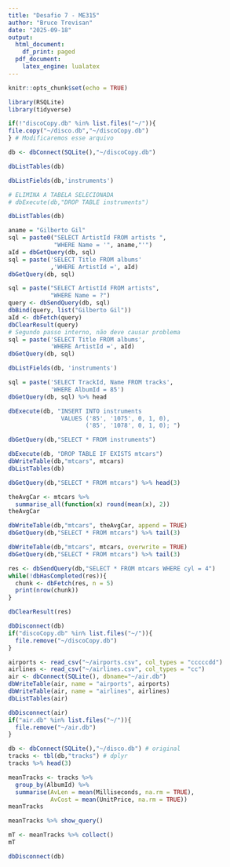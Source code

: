 ---
title: "Desafio 7 - ME315"
author: "Bruce Trevisan"
date: "2025-09-18"
output:
  html_document:
    df_print: paged
  pdf_document:
    latex_engine: lualatex
---

```{r setup, include=FALSE}
knitr::opts_chunk$set(echo = TRUE)
```

```{r}
library(RSQLite)
library(tidyverse)

if(!"discoCopy.db" %in% list.files("~/")){
file.copy("~/disco.db","~/discoCopy.db")
} # Modificaremos esse arquivo
```

```{r}
db <- dbConnect(SQLite(),"~/discoCopy.db")
```

```{r}
dbListTables(db)
```

```{r}
dbListFields(db,'instruments')
```

```{r}
# ELIMINA A TABELA SELECIONADA
# dbExecute(db,"DROP TABLE instruments")
```

```{r}
dbListTables(db)
```

```{r}
aname = "Gilberto Gil"
sql = paste0("SELECT ArtistId FROM artists ",
             "WHERE Name = '", aname,"'")
aId = dbGetQuery(db, sql)
sql = paste('SELECT Title FROM albums'
            ,'WHERE ArtistId =', aId)
dbGetQuery(db, sql)
```

```{r}
sql = paste("SELECT ArtistId FROM artists",
            "WHERE Name = ?")
query <- dbSendQuery(db, sql)
dbBind(query, list("Gilberto Gil"))
aId <- dbFetch(query)
dbClearResult(query)
# Segundo passo interno, não deve causar problema
sql = paste('SELECT Title FROM albums',
            'WHERE ArtistId =', aId)
dbGetQuery(db, sql)
```

```{r}
dbListFields(db, 'instruments')
```

```{r}
sql = paste('SELECT TrackId, Name FROM tracks',
            'WHERE AlbumId = 85')
dbGetQuery(db, sql) %>% head
```

```{r}
dbExecute(db, "INSERT INTO instruments
               VALUES ('85', '1075', 0, 1, 0),
                      ('85', '1078', 0, 1, 0); ")
```

```{r}
dbGetQuery(db,"SELECT * FROM instruments")
```

```{r}
dbExecute(db, "DROP TABLE IF EXISTS mtcars")
dbWriteTable(db,"mtcars", mtcars)
dbListTables(db)
```

```{r}
dbGetQuery(db,"SELECT * FROM mtcars") %>% head(3)
```

```{r}
theAvgCar <- mtcars %>%
  summarise_all(function(x) round(mean(x), 2))
theAvgCar
```

```{r}
dbWriteTable(db,"mtcars", theAvgCar, append = TRUE)
dbGetQuery(db,"SELECT * FROM mtcars") %>% tail(3)
```

```{r}
dbWriteTable(db,"mtcars", mtcars, overwrite = TRUE)
dbGetQuery(db,"SELECT * FROM mtcars") %>% tail(3)
```

```{r}
res <- dbSendQuery(db,"SELECT * FROM mtcars WHERE cyl = 4")
while(!dbHasCompleted(res)){
  chunk <- dbFetch(res, n = 5)
  print(nrow(chunk))
}
```

```{r}
dbClearResult(res)
```

```{r}
dbDisconnect(db)
if("discoCopy.db" %in% list.files("~/")){
  file.remove("~/discoCopy.db")
}
```

```{r}
airports <- read_csv("~/airports.csv", col_types = "cccccdd")
airlines <- read_csv("~/airlines.csv", col_types = "cc")
air <- dbConnect(SQLite(), dbname="~/air.db")
dbWriteTable(air, name = "airports", airports)
dbWriteTable(air, name = "airlines", airlines)
dbListTables(air)
```

```{r}
dbDisconnect(air)
if("air.db" %in% list.files("~/")){
  file.remove("~/air.db")
}
```

```{r}
db <- dbConnect(SQLite(),"~/disco.db") # original
tracks <- tbl(db,"tracks") # dplyr
tracks %>% head(3)
```

```{r}
meanTracks <- tracks %>%
  group_by(AlbumId) %>%
  summarise(AvLen = mean(Milliseconds, na.rm = TRUE),
            AvCost = mean(UnitPrice, na.rm = TRUE))
meanTracks
```

```{r}
meanTracks %>% show_query()
```

```{r}
mT <- meanTracks %>% collect()
mT
```

```{r}
dbDisconnect(db)
```
